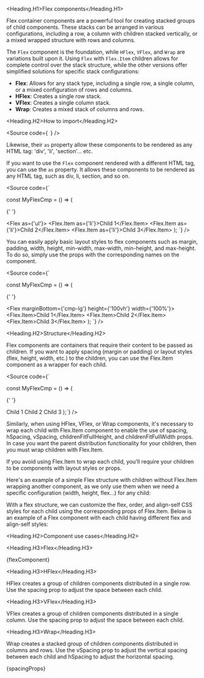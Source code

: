


<Meta title="Components/Core/Layout/Flex/Docs" />

<Heading.H1>Flex components</Heading.H1>

Flex container components are a powerful tool for creating stacked groups of child components.
These stacks can be arranged in various configurations, including a row,
a column with children stacked vertically, or a mixed wrapped structure with rows and columns.

The `Flex` component is the foundation, while `HFlex`, `VFlex`, and `Wrap`
are variations built upon it. Using `Flex` with `Flex.Item` children allows
for complete control over the stack structure, while the other versions
offer simplified solutions for specific stack configurations:

- **Flex**: Allows for any stack type, including a single row, a single column, or a mixed configuration of rows and columns.
- **HFlex**: Creates a single row stack.
- **VFlex**: Creates a single column stack.
- **Wrap**: Creates a mixed stack of columns and rows.

<Heading.H2>How to import</Heading.H2>

<Source
  code={`
`}
/>

Likewise, their `as` property allow these components to be rendered as any HTML tag:
'div', 'li', 'section'... etc.

If you want to use the `Flex` component rendered with a different HTML tag, you can use the `as` property.
It allows these components to be rendered as any HTML tag, such as div, li, section, and so on.

<Source
  code={`

const MyFlexCmp = () => (

{' '}

<Flex as={'ul'}>
  <Flex.Item as={'li'}>Child 1</Flex.Item>
  <Flex.Item as={'li'}>Child 2</Flex.Item>
  <Flex.Item as={'li'}>Child 3</Flex.Item>
</Flex>
); `} />

You can easily apply basic layout styles to flex components
such as margin, padding, width, height, min-width, max-width, min-height, and max-height.
To do so, simply use the props with the corresponding names on the component.

<Source
  code={`

const MyFlexCmp = () => (

{' '}

<Flex marginBottom={'cmp-lg'} height={'100vh'} width={'100%'}>
  <Flex.Item>Child 1</Flex.Item>
  <Flex.Item>Child 2</Flex.Item>
  <Flex.Item>Child 3</Flex.Item>
</Flex>
); `} />

<Heading.H2>Structure</Heading.H2>

Flex components are containers that require their content
to be passed as children. If you want to apply spacing (margin or padding)
or layout styles (flex, height, width, etc.) to the children,
you can use the Flex.Item component as a wrapper for each child.

<Source
  code={`

const MyFlexCmp = () => (

{' '}

<Flex>
  <Flex.Item>Child 1</Flex.Item>
  <Flex.Item>Child 2</Flex.Item>
  <Flex.Item>Child 3</Flex.Item>
</Flex>
);`} />

Similarly, when using HFlex, VFlex, or Wrap components,
it's necessary to wrap each child with Flex.Item component
to enable the use of spacing, hSpacing, vSpacing, childrenFitFullHeight,
and childrenFitFullWidth props. In case you want the parent distribution
functionality for your children, then you must wrap children with Flex.Item.

If you avoid using Flex.Item to wrap each child, you'll require
your children to be components with layout styles or props.

Here's an example of a simple Flex structure with children without
Flex.Item wrapping another component, as we only use them when
we need a specific configuration (width, height, flex...) for any child:

<Canvas of={FlexStories.Base} />

With a flex structure, we can customize the flex, order, and align-self
CSS styles for each child using the corresponding props of Flex.Item.
Below is an example of a Flex component with each child having different flex and align-self styles:

<Canvas of={CaseFlexStories.FlexAndFlexItems} />

<Heading.H2>Component use cases</Heading.H2>

<Heading.H3>Flex</Heading.H3>

<Markdown>{flexComponent}</Markdown>

<Canvas of={FlexStories.Base} />

<Heading.H3>HFlex</Heading.H3>

HFlex creates a group of children components distributed in a single row.
Use the spacing prop to adjust the space between each child.

<Canvas of={HFlexStories.Base} />

<Heading.H3>VFlex</Heading.H3>

VFlex creates a group of children components distributed in a
single column. Use the spacing prop to adjust the space between each child.

<Canvas of={VFlexStories.Base} />

<Heading.H3>Wrap</Heading.H3>

Wrap creates a stacked group of children components distributed
in columns and rows. Use the vSpacing prop to adjust the vertical
spacing between each child and hSpacing to adjust the horizontal spacing.

<Canvas of={WrapStories.Base} />

<Markdown>{spacingProps}</Markdown>
